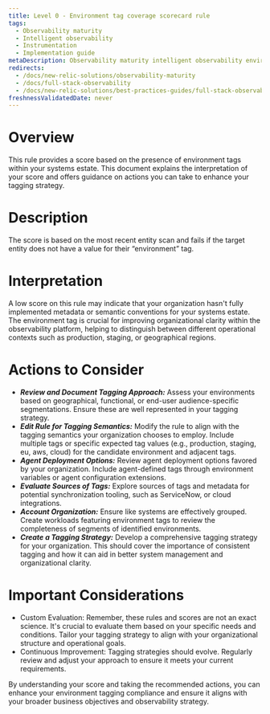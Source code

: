 ```yaml
---
title: Level 0 - Environment tag coverage scorecard rule
tags:
  - Observability maturity
  - Intelligent observability
  - Instrumentation
  - Implementation guide
metaDescription: Observability maturity intelligent observability environment tag coverage
redirects:
  - /docs/new-relic-solutions/observability-maturity
  - /docs/full-stack-observability
  - /docs/new-relic-solutions/best-practices-guides/full-stack-observability
freshnessValidatedDate: never
---
```


# Overview

This rule provides a score based on the presence of environment tags within your systems estate. This document explains the interpretation of your score and offers guidance on actions you can take to enhance your tagging strategy.

# Description

The score is based on the most recent entity scan and fails if the target entity does not have a value for their “environment” tag.

# Interpretation

A low score on this rule may indicate that your organization hasn't fully implemented metadata or semantic conventions for your systems estate. The environment tag is crucial for improving organizational clarity within the observability platform, helping to distinguish between different operational contexts such as production, staging, or geographical regions.

# Actions to Consider

- ***Review and Document Tagging Approach:*** Assess your environments based on geographical, functional, or end-user audience-specific segmentations. Ensure these are well represented in your tagging strategy.
- ***Edit Rule for Tagging Semantics:*** Modify the rule to align with the tagging semantics your organization chooses to employ. Include multiple tags or specific expected tag values (e.g., production, staging, eu, aws, cloud) for the candidate environment and adjacent tags.
- ***Agent Deployment Options:*** Review agent deployment options favored by your organization. Include agent-defined tags through environment variables or agent configuration extensions.
- ***Evaluate Sources of Tags:*** Explore sources of tags and metadata for potential synchronization tooling, such as ServiceNow, or cloud integrations.
- ***Account Organization:*** Ensure like systems are effectively grouped. Create workloads featuring environment tags to review the completeness of segments of identified environments.
- ***Create a Tagging Strategy:*** Develop a comprehensive tagging strategy for your organization. This should cover the importance of consistent tagging and how it can aid in better system management and organizational clarity.


# Important Considerations

* Custom Evaluation: Remember, these rules and scores are not an exact science. It's crucial to evaluate them based on your specific needs and conditions. Tailor your tagging strategy to align with your organizational structure and operational goals.
* Continuous Improvement: Tagging strategies should evolve. Regularly review and adjust your approach to ensure it meets your current requirements.

By understanding your score and taking the recommended actions, you can enhance your environment tagging compliance and ensure it aligns with your broader business objectives and observability strategy.
